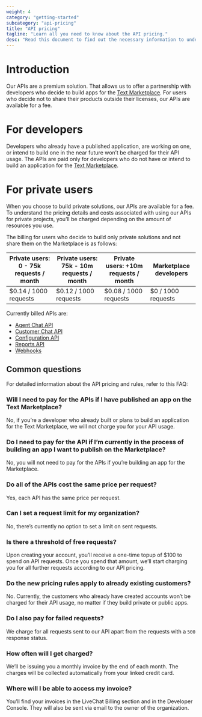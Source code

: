 ```yaml
---
weight: 4
category: "getting-started"
subcategory: "api-pricing"
title: "API pricing"
tagline: "Learn all you need to know about the API pricing."
desc: "Read this document to find out the necessary information to understand the API pricing."
---
```


# Introduction

Our APIs are a premium solution. That allows us to offer a partnership with developers who decide to build apps for the <a href="https://www.text.com/marketplace/" target="_blank" rel="noopener">Text Marketplace</a>. For users who decide not to share their products outside their licenses, our APIs are available for a fee.

# For developers

Developers who already have a published application, are working on one, or intend to build one in the near future won’t be charged for their API usage. The APIs are paid only for developers who do not have or intend to build an application for the <a href="https://www.text.com/marketplace/" target="_blank" rel="noopener">Text Marketplace</a>.

# For private users

When you choose to build private solutions, our APIs are available for a fee. To understand the pricing details and costs associated with using our APIs for private projects, you’ll be charged depending on the amount of resources you use.

The billing for users who decide to build only private solutions and not share them on the Marketplace is as follows:

| Private users: 0 - 75k requests / month | Private users: 75k - 10m requests / month | Private users: +10m requests / month | Marketplace developers |
| --------------------------------------- | ----------------------------------------- | ------------------------------------ | ---------------------- |
| $0.14 / 1000 requests                   | $0.12 / 1000 requests                     | $0.08 / 1000 requests                | $0 / 1000 requests     |

Currently billed APIs are:

- [Agent Chat API](/messaging/agent-chat-api)
- [Customer Chat API](/messaging/customer-chat-api)
- [Configuration API](/management/configuration-api)
- [Reports API](/data-reporting/reports-api)
- [Webhooks](/management/webhooks)

## Common questions

For detailed information about the API pricing and rules, refer to this FAQ:

### Will I need to pay for the APIs if I have published an app on the Text Marketplace?

No, if you’re a developer who already built or plans to build an application for the Text Marketplace, we will not charge you for your API usage.

### Do I need to pay for the API if I’m currently in the process of building an app I want to publish on the Marketplace?

No, you will not need to pay for the APIs if you’re building an app for the Marketplace.

### Do all of the APIs cost the same price per request?

Yes, each API has the same price per request.

### Can I set a request limit for my organization?

No, there’s currently no option to set a limit on sent requests.

### Is there a threshold of free requests?

Upon creating your account, you’ll receive a one-time topup of $100 to spend on API requests. Once you spend that amount, we’ll start charging you for all further requests according to our API pricing.

### Do the new pricing rules apply to already existing customers?

No. Currently, the customers who already have created accounts won’t be charged for their API usage, no matter if they build private or public apps.

### Do I also pay for failed requests?

We charge for all requests sent to our API apart from the requests with a `500` response status.

### How often will I get charged?

We’ll be issuing you a monthly invoice by the end of each month. The charges will be collected automatically from your linked credit card.

### Where will I be able to access my invoice?

You’ll find your invoices in the LiveChat Billing section and in the Developer Console. They will also be sent via email to the owner of the organization.
